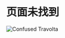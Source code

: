 
# 页面未找到


<div className="">
  <Image
    src={ConfusedTravolta}
    alt="Confused Travolta"
    unoptimized
    className="mx-auto my-32 rounded-md"
    width={768}
  />
</div>

<NotFoundPage />
